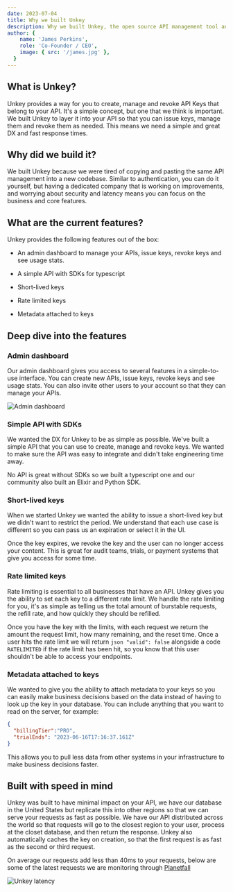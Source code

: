 ```yaml
---
date: 2023-07-04
title: Why we built Unkey
description: Why we built Unkey, the open source API management tool and what features we have.
author: {
    name: 'James Perkins',
    role: 'Co-Founder / CEO',
    image: { src: '/james.jpg' },
  }
---
```


## What is Unkey?
Unkey provides a way for you to create, manage and revoke API Keys that belong to your API. It's a simple concept, but one that we think is important. We built Unkey to layer it into your API so that you can issue keys, manage them and revoke them as needed. This means we need a simple and great DX and fast response times.

## Why did we build it?

We built Unkey because we were tired of copying and pasting the same API management into a new codebase. Similar to authentication, you can do it yourself, but having a dedicated company that is working on improvements, and worrying about security and latency means you can focus on the business and core features.

## What are the current features?

Unkey provides the following features out of the box:

- An admin dashboard to manage your APIs, issue keys, revoke keys and see usage stats.

- A simple API with SDKs for typescript

- Short-lived keys

- Rate limited keys

- Metadata attached to keys

## Deep dive into the features

### Admin dashboard

Our admin dashboard gives you access to several features in a simple-to-use interface. You can create new APIs, issue keys, revoke keys and see usage stats. You can also invite other users to your account so that they can manage your APIs.

![Admin dashboard](/images/blog-images/admin-dashboard.png)


### Simple API with SDKs

We wanted the DX for Unkey to be as simple as possible. We've built a simple API that you can use to create, manage and revoke keys. We wanted to make sure the API was easy to integrate and didn't take engineering time away.

No API is great without SDKs so we built a typescript one and our community also built an Elixir and Python SDK.

### Short-lived keys
When we started Unkey we wanted the ability to issue a short-lived key but we didn't want to restrict the period. We understand that each use case is different so you can pass us an expiration or select it in the UI.

Once the key expires, we revoke the key and the user can no longer access your content. This is great for audit teams, trials, or payment systems that give you access for some time.

### Rate limited keys

Rate limiting is essential to all businesses that have an API. Unkey gives you the ability to set each key to a different rate limit. We handle the rate limiting for you, it's as simple as telling us the total amount of burstable requests, the refill rate, and how quickly they should be refilled.

Once you have the key with the limits, with each request we return the amount the request limit, how many remaining, and the reset time. Once a user hits the rate limit we will return `json "valid": false` alongside a code `RATELIMITED` if the rate limit has been hit, so you know that this user shouldn't be able to access your endpoints.


### Metadata attached to keys

We wanted to give you the ability to attach metadata to your keys so you can easily make business decisions based on the data instead of having to look up the key in your database. You can include anything that you want to read on the server, for example:

```json
{
  "billingTier":"PRO",
  "trialEnds": "2023-06-16T17:16:37.161Z"
}
```

This allows you to pull less data from other systems in your infrastructure to make business decisions faster.

## Built with speed in mind

Unkey was built to have minimal impact on your API, we have our database in the United States but replicate this into other regions so that we can serve your requests as fast as possible. We have our API distributed across the world so that requests will go to the closest region to your user, process at the closet database, and then return the response. Unkey also automatically caches the key on creation, so that the first request is as fast as the second or third request.

On average our requests add less than 40ms to your requests, below are some of the latest requests we are monitoring through [Planetfall](https://planetfall.io)

![Unkey latency](/images/blog-images/unkey-latency.png)
